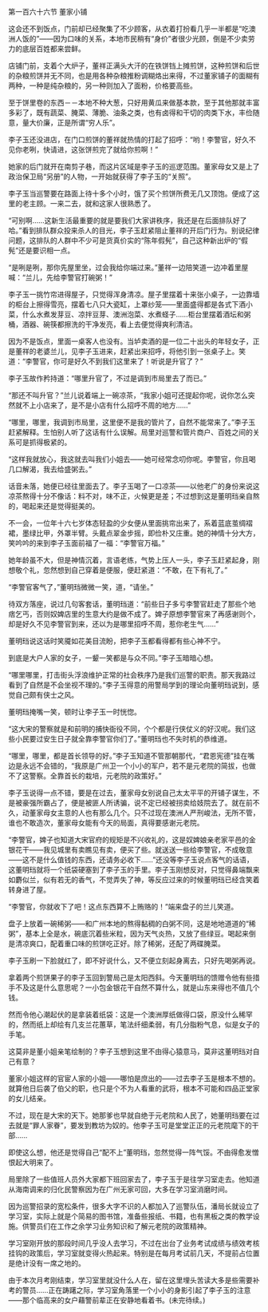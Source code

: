 

第一百六十六节 董家小铺

这会还不到饭点，门前却已经聚集了不少顾客，从衣着打扮看几乎一半都是“吃澳洲人饭的”――因为口味的关系，本地市民稍有“身价”者很少光顾，倒是不少卖劳力的底层百姓都来尝鲜。

店铺门前，支着个大炉子，董祥正满头大汗的在铁饼铛上摊煎饼，这种煎饼和后世的杂粮煎饼并无不同，也是用各种杂粮推粉调糊烙出来得，不过董家铺子的面糊有两种，一种是纯杂粮的，另一种则加入了面粉，价格要高些。

至于饼里卷的东西－－本地不种大葱，只好用黄瓜来做基本款，至于其他那就丰富多彩了，既有蔬菜、腌菜、薄脆、油条之类，也有卤得和干切的肉类下水，丰俭随意，量大价廉，正是所谓“穷人乐”。

李子玉还没进店，在门口煎饼的董祥就热情的打起了招呼：“哟！李警官，好久不见你老咧，快请进，这张饼煎完了就给你煎啊！”

她家的后门就开在南剪子巷，而这片区域是李子玉的巡逻范围。董家母女又是上了政治保卫局“另册”的人物，一开始就获得了李子玉的“关照”。

李子玉当巡警要在路面上待十多个小时，饿了买个煎饼所费无几又顶饱。便成了这里的老主顾。一来二去，就和这家人很熟悉了。

“可别啊……这新生活最重要的就是要我们大家讲秩序，我还是在后面排队好了哈。”看到排队群众投来杀人的目光，李子玉赶紧阻止董祥的开后门行为。别说纪律问题，这排队的人群中不少可是货真价实的“陈年假髡”，自己这种新出炉的“假髡”还是要识相一点。

“是咧是咧，那你先屋里坐，过会我给你端过来。”董祥一边陪笑道一边冲着里屋喊：“兰儿，先给李警官打碗粥！”

李子玉一挑竹帘进得屋子，只觉得浑身清凉。屋子里摆着十来张小桌子，一边靠墙的柜台上擦得雪亮，摆着七八只大瓷缸，上罩纱笼――里面盛得都是各式下酒小菜，什么水煮发芽豆、凉拌豆芽、澳洲泡菜、水煮蛏子……柜台里摆着酒坛和粥桶，酒器、碗筷都擦洗的干净发亮，看上去便觉得爽利清洁。

因为不是饭点，里面一桌客人也没有。当垆卖酒的是一位二十出头的年轻女子，正是董祥的老婆兰儿，见李子玉进来，赶紧出来招呼，将他引到一张桌子上。笑道：“李警官，你可是好久不到我们这里来了！听说是升官了？”

李子玉故作矜持道：“哪里升官了，不过是调到市局里去了而已。”

“那还不叫升官？”兰儿说着端上一碗凉茶，“我家小姐可还提起你呢，说你怎么突然就不上小店来了，是不是小店有什么招呼不周的地方……”

“哪里，哪里，我调到市局里，这里便不是我的管片了，自然不能常来了。”李子玉赶紧解释。生怕别人听了这话有什么误解。局里对巡警和管片商户、百姓之间的关系可是抓得极紧的。

“这样我就放心，我这就去叫我们小姐去――她可经常念叨你呢。李警官，你且喝几口解渴，我去给盛粥去。”

话音未落，她便已经往里面去了。李子玉喝了一口凉茶――以他老广的身份来说这凉茶熬得十分不像话：料不对，味不正，火候更是差；不过想到这是董明珰亲自熬的，喝起来还是觉得挺美的。

不一会，一位年十六七岁体态轻盈的少女便从里面挑帘出来了，系着蓝底茧绸褶裙，墨绿比甲，外罩半臂。头戴点翠金步摇，即俭朴又庄重。她的神情十分大方，笑吟吟的来到李子玉面前福了一福：“李警官万福。”

她年龄虽不大，但是神情沉着，言语老练，气势上压人一头，李子玉赶紧起身，刚想敬个礼，忽然想到自己穿着是便服，便赶紧道：“不敢，在下有礼了。”

“李警官客气了，”董明珰微微一笑，道，“请坐。”

待双方落座，说过几句客套话，董明珰道：“前些日子多亏李警官赶走了那些个地痞乞丐，否则奴婢店里的生意大约是做不成了。婢子原想李警官来了再感谢则个，却是好久不见李警官到来，还以为是哪里招呼不周，惹你老生气……”

董明珰说这话时笑魇如花美目流盼，把李子玉都看得都有些心神不宁。

到底是大户人家的女子，一颦一笑都是与众不同。”李子玉暗暗心想。

“哪里哪里，打击街头浮浪维护正常的社会秩序乃是我们巡警的职责。那天我路过看到了自然是不会坐视不理的。”李子玉得意的用警局学到的理论向董明珰说到，感觉自己颇有侠士之风。

董明珰掩嘴一笑，顿时让李子玉一时恍惚。

“这大宋的警察就是和前明的捕快衙役不同，个个都是行侠仗义的好汉呢。我们这些小民要过安生日子就全靠李警官你们了。”董明珰也不失时机的恭维道。

“哪里，哪里，都是首长领导的好。”李子玉知道不管那朝那代，“君恩宪德”挂在嘴边是永远不会错的，“我原是广州卫一个小小的军户，若不是元老院的简拔，也做不了这警察。全靠首长的栽培，元老院的政策好。”

李子玉说得一点不错，要是在过去，董家母女别说自己太太平平的开铺子谋生，不是被豪强所霸占了，便是被匪人所诱骗，说不定已经被拐卖给妓院去了。就在前不久，动董家母女主意的人也有那么几个。只不过现在澳洲人严刑峻法，无所不管，谁也不敢造次，董家母女能有今天的局面，真得要感谢元老院。

“李警官，婢子也知道大宋官府的规矩是不兴收礼的，这是奴婢娘亲老家平邑的金银花干――我见城里有卖瞧见有卖，便买了些。就送送一些给李警官，不成敬意――这不是什么值钱的东西，还请务必收下……”还没等李子玉说点客气的话语，这董明珰就将一个纸袋硬塞到了李子玉的手里。李子玉刚想反对，只觉得鼻端飘来如麝似兰，似有若无的香气，不觉弄失了神，等反应过来的时候董明珰已经含笑着转身进了屋。

“李警官，你就收下了吧！这点东西算不上贿赂的！”端来盘子的兰儿笑道。

盘子上放着一碗稀粥――和广州本地的熬得黏稠的白粥不同，这是地地道道的“稀粥”，基本上全是水，碗底沉着些米粒，因为天气炎热，又放了些绿豆。喝起来倒是清凉爽口，配着重口味的煎饼吃正好。除了稀粥，还配了两碟腌菜。

李子玉刷一下脸就红了，即不好说什么，又不便立刻起身离去，只好先喝粥再说。

拿着两个煎饼果子的李子玉回到警局己是太阳西斜。今天董明珰的馈赠令他有些措手不及这是什么意思呢？一小包金银花干自然不算什么，就是山东来得也不值几个钱。

然而令他心潮起伏的是拿装着纸袋：这是一个澳洲厚纸做得口袋，原没什么稀罕的，然而纸上却绘有几支兰花蕙草，笔法纤细柔弱，有几分脂粉气息，似是女子的手笔。

这莫非是董小姐亲笔绘制的？李子玉想到这里不由得心猿意马，莫非这董明珰对自己有意？

董家小姐这样的官宦人家的小姐――哪怕是庶出的――过去李子玉是根本不想的。就算他日后袭了伯父的职，也只是个不为人看重的武将，根本不可能和四品正堂家的女儿结亲。

不过，现在是大宋的天下。她那爹也早就自绝于元老院和人民了，她董明珰要在过去就是“罪人家眷”，要发到教坊为奴的。他李子玉可是堂堂正正的元老院麾下的干部……

即使这么想，他还是觉得自己“配不上”董明珰，忽然觉得一阵气馁。不由得愈发憎恨起大明来了。

局里除了一些值班人员外大家都下班回家去了，李子玉于是往学习室走去。他知道从海南调来的归化民警察因为在广州无家可回，大多在学习室消磨时间。

因为巡警招录的宽松条件，很多大字不识的人都加入了巡警队伍，潘局长就设立了学习室，实际上就是个简易的图书馆，准备些报纸、书籍，也有黑板之类的教学设施。供警员们在工作之余学习业务知识和了解元老院的政策精神。

学习室刚开放的那段时间几乎没人去学习，不过在出台了业务考试成绩与绩效考核挂钩的政策后，学习室就变得火热起来。特别是在每月考试前几天，不提前占位置是绝计没有一席之地的。

由于本次月考刚结束，学习室里就没什么人在，留在这里埋头苦读大多是些需要补考的警员……正在踌躇之际，学习室角落里一个小小的身影引起了李子玉的注意——那个临高来的女户藉警前辈正在安静地看着书。(未完待续。)

